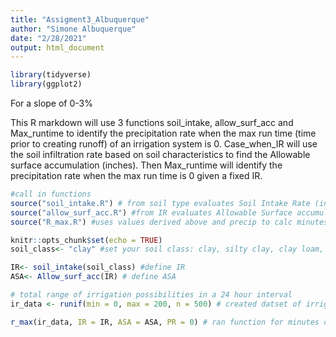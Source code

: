 ```yaml
---
title: "Assigment3_Albuquerque"
author: "Simone Albuquerque"
date: "2/28/2021"
output: html_document
---
```


```r
library(tidyverse)
library(ggplot2)
```

For a slope of 0-3% 

This R markdown will use 3 functions soil_intake, allow_surf_acc and Max_runtime to identify the precipitation rate when the max run time (time prior to creating runoff) of an irrigation system is 0. Case_when_IR will use the soil infiltration rate based on soil characteristics to find the   Allowable surface accumulation (inches). Then Max_runtime will identify the precipitation rate when the max run time is 0 given a fixed IR. 

```r
#call in functions
source("soil_intake.R") # from soil type evaluates Soil Intake Rate (in/hr) IR
source("allow_surf_acc.R") #from IR evaluates Allowable Surface accumulation (inches) ASA
source("R_max.R") #uses values derived above and precip to calc minutes of irrigation till runoff is generated per day
```

```r
knitr::opts_chunk$set(echo = TRUE)
soil_class<- "clay" #set your soil class: clay, silty clay, clay loam, loam, sandy loam, loamy sand, sand

IR<- soil_intake(soil_class) #define IR
ASA<- Allow_surf_acc(IR) # define ASA

```

```r

# total range of irrigation possibilities in a 24 hour interval
ir_data <- runif(min = 0, max = 200, n = 500) # created datset of irrigation values ( minutes of irrigation per day)

r_max(ir_data, IR = IR, ASA = ASA, PR = 0) # ran function for minutes of irrigation till runoff is generated per day to find the number of days, base don irrigation data, runoff was generated

```


